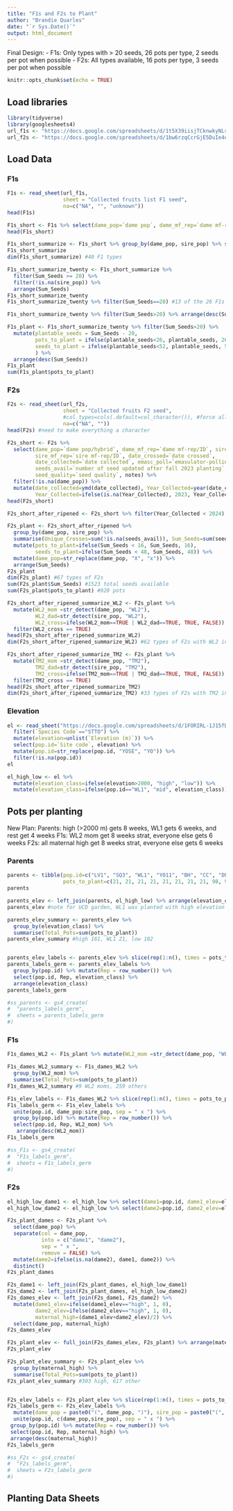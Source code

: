 ```yaml
---
title: "F1s and F2s to Plant"
author: "Brandie Quarles"
date: "`r Sys.Date()`"
output: html_document
---
```

Final Design:
-   F1s: Only types with > 20 seeds, 26 pots per type, 2 seeds per pot when possible
-   F2s: All types available, 16 pots per type, 3 seeds per pot when possible 

```r
knitr::opts_chunk$set(echo = TRUE)
```

## Load libraries
```r
library(tidyverse)
library(googlesheets4)
url_f1s <- "https://docs.google.com/spreadsheets/d/1t5X39iisjTCknwkyNLs8Q7bmiKYkmkWtPZbpj3Ce4N8/edit#gid=709784644"
url_f2s <- "https://docs.google.com/spreadsheets/d/1bw6rzqCcrGjE5DuIe4oxC_GMPKG66nHHNyT_iY5umBQ/edit#gid=729112464"
```

## Load Data

### F1s
```r
F1s <- read_sheet(url_f1s,
                  sheet = "Collected fruits list F1 seed",
                  na=c("NA", "", "unknown")) 
head(F1s)

F1s_short <- F1s %>% select(dame_pop=`dame pop`, dame_mf_rep=`dame mf-rep`, sire_pop=`sire pop`, sire_mf_rep=`sire mf-rep`, date_crossed=`date crossed`, date_collected=`date collected`, seeds_avail=`number of seed updated after fall 2023 planting`, seed_quality=`seed quality`, notes)
head(F1s_short)

F1s_short_summarize <- F1s_short %>% group_by(dame_pop, sire_pop) %>% summarise(Sum_Seeds=sum(seeds_avail))
F1s_short_summarize
dim(F1s_short_summarize) #40 F1 types

F1s_short_summarize_twenty <- F1s_short_summarize %>% 
  filter(Sum_Seeds >= 20) %>%
  filter(!is.na(sire_pop)) %>% 
  arrange(Sum_Seeds)
F1s_short_summarize_twenty
F1s_short_summarize_twenty %>% filter(Sum_Seeds==20) #13 of the 26 F1s with at least 20 seeds only have 20 seeds 

F1s_short_summarize_twenty %>% filter(Sum_Seeds>20) %>% arrange(desc(Sum_Seeds))

F1s_plant <- F1s_short_summarize_twenty %>% filter(Sum_Seeds>20) %>% 
  mutate(plantable_seeds = Sum_Seeds - 20,
         pots_to_plant = ifelse(plantable_seeds<26, plantable_seeds, 26),
         seeds_to_plant = ifelse(plantable_seeds<52, plantable_seeds, 52)
         ) %>% 
  arrange(desc(Sum_Seeds))
F1s_plant
sum(F1s_plant$pots_to_plant)
```

### F2s
```r
F2s <- read_sheet(url_f2s,
                  sheet = "Collected fruits F2 seed",
                  #col_types=cols(.default=col_character()), #force all columns to be character
                  na=c("NA", "")) 
head(F2s) #need to make everything a character 

F2s_short <- F2s %>% 
  select(dame_pop=`dame pop/hybrid`, dame_mf_rep=`dame mf-rep/ID`, sire_pop=`sire pop/hybrid`,
         sire_mf_rep=`sire mf-rep/ID`, date_crossed=`date crossed`, 
         date_collected=`date collected`, emasc_poll=`emasulator-pollinator`, 
         seeds_avail=`number of seed updated after fall 2023 planting`, 
         seed_quality=`seed quality`, notes) %>% 
  filter(!is.na(dame_pop)) %>% 
  mutate(date_collected=ymd(date_collected), Year_Collected=year(date_collected),
         Year_Collected=ifelse(is.na(Year_Collected), 2023, Year_Collected))
head(F2s_short)

F2s_short_after_ripened <- F2s_short %>% filter(Year_Collected < 2024)

F2s_plant <- F2s_short_after_ripened %>% 
  group_by(dame_pop, sire_pop) %>% 
  summarise(Unique_Crosses=sum(!is.na(seeds_avail)), Sum_Seeds=sum(seeds_avail)) %>% 
  mutate(pots_to_plant=ifelse(Sum_Seeds < 16, Sum_Seeds, 16),
         seeds_to_plant=ifelse(Sum_Seeds < 48, Sum_Seeds, 48)) %>% 
  mutate(dame_pop=str_replace(dame_pop, "X", "x")) %>% 
  arrange(Sum_Seeds) 
F2s_plant
dim(F2s_plant) #67 types of F2s
sum(F2s_plant$Sum_Seeds) #1523 total seeds available
sum(F2s_plant$pots_to_plant) #920 pots 

F2s_short_after_ripened_summarize_WL2 <- F2s_plant %>% 
  mutate(WL2_mom =str_detect(dame_pop, "WL2"), 
         WL2_dad=str_detect(sire_pop, "WL2"), 
         WL2_cross=ifelse(WL2_mom==TRUE | WL2_dad==TRUE, TRUE, FALSE)) %>% 
  filter(WL2_cross == TRUE)
head(F2s_short_after_ripened_summarize_WL2)
dim(F2s_short_after_ripened_summarize_WL2) #62 types of F2s with WL2 involved 

F2s_short_after_ripened_summarize_TM2 <- F2s_plant %>% 
  mutate(TM2_mom =str_detect(dame_pop, "TM2"), 
         TM2_dad=str_detect(sire_pop, "TM2"), 
         TM2_cross=ifelse(TM2_mom==TRUE | TM2_dad==TRUE, TRUE, FALSE)) %>% 
  filter(TM2_cross == TRUE)
head(F2s_short_after_ripened_summarize_TM2)
dim(F2s_short_after_ripened_summarize_TM2) #33 types of F2s with TM2 involved
```

### Elevation
```r
el <- read_sheet("https://docs.google.com/spreadsheets/d/1FORIRL-1J15fD5iPqVyv_EWbc6uhV83-NL8SsjJL0Hw/edit#gid=0") %>% 
  filter(`Species Code`=="STTO") %>%
  mutate(elevation=unlist(`Elevation (m)`)) %>%
  select(pop.id=`Site code`, elevation) %>%
  mutate(pop.id=str_replace(pop.id, "YOSE", "YO")) %>% 
  filter(!is.na(pop.id))
el

el_high_low <- el %>% 
  mutate(elevation_class=ifelse(elevation>2000, "high", "low")) %>% 
  mutate(elevation_class=ifelse(pop.id=="WL1", "mid", elevation_class))
```

## Pots per planting 
New Plan:
Parents: high (>2000 m) gets 8 weeks, WL1 gets 6 weeks, and rest get 4 weeks 
F1s: WL2 mom get 8 weeks strat, everyone else gets 6 weeks 
F2s: all maternal high get 8 weeks strat, everyone else gets 6 weeks 

### Parents
```r
parents <- tibble(pop.id=c("LV1", "SQ3", "WL1", "YO11", "BH", "CC", "DPR", "WV", "TM2", "WL2"), 
                  pots_to_plant=c(21, 21, 21, 21, 21, 21, 21, 21, 98, 98))
parents

parents_elev <- left_join(parents, el_high_low) %>% arrange(elevation_class)
parents_elev #note for UCD garden, WL1 was planted with high elevation pops 

parents_elev_summary <- parents_elev %>% 
  group_by(elevation_class) %>% 
  summarise(Total_Pots=sum(pots_to_plant))
parents_elev_summary #high 161, WL1 21, low 182


parents_elev_labels <- parents_elev %>% slice(rep(1:n(), times = pots_to_plant))
parents_labels_germ <- parents_elev_labels %>% 
  group_by(pop.id) %>% mutate(Rep = row_number()) %>% 
  select(pop.id, Rep, elevation_class) %>% 
  arrange(elevation_class)
parents_labels_germ

#ss_parents <- gs4_create(
#  "parents_labels_germ",
#  sheets = parents_labels_germ
#)
```

### F1s 
```r
F1s_dames_WL2 <- F1s_plant %>% mutate(WL2_mom =str_detect(dame_pop, "WL2")) %>% arrange(desc(WL2_mom))

F1s_dames_WL2_summary <- F1s_dames_WL2 %>% 
  group_by(WL2_mom) %>% 
  summarise(Total_Pots=sum(pots_to_plant))
F1s_dames_WL2_summary #9 WL2 moms, 259 others

F1s_elev_labels <- F1s_dames_WL2 %>% slice(rep(1:n(), times = pots_to_plant))
F1s_labels_germ <- F1s_elev_labels %>% 
  unite(pop.id, dame_pop:sire_pop, sep = " x ") %>% 
  group_by(pop.id) %>% mutate(Rep = row_number()) %>% 
  select(pop.id, Rep, WL2_mom) %>% 
   arrange(desc(WL2_mom))
F1s_labels_germ

#ss_F1s <- gs4_create(
#  "F1s_labels_germ",
#  sheets = F1s_labels_germ
#)
```

### F2s
```r
el_high_low_dame1 <- el_high_low %>% select(dame1=pop.id, dame1_elev=elevation_class)
el_high_low_dame2 <- el_high_low %>% select(dame2=pop.id, dame2_elev=elevation_class)

F2s_plant_dames <- F2s_plant %>% 
  select(dame_pop) %>% 
  separate(col = dame_pop,
           into = c("dame1", "dame2"),
           sep = " x ",
           remove = FALSE) %>% 
  mutate(dame2=ifelse(is.na(dame2), dame1, dame2)) %>% 
  distinct()
F2s_plant_dames

F2s_dame1 <- left_join(F2s_plant_dames, el_high_low_dame1)
F2s_dame2 <- left_join(F2s_plant_dames, el_high_low_dame2)
F2s_dames_elev <- left_join(F2s_dame1, F2s_dame2) %>% 
  mutate(dame1_elev=ifelse(dame1_elev=="high", 1, 0),
         dame2_elev=ifelse(dame2_elev=="high", 1, 0),
         maternal_high=(dame1_elev+dame2_elev)/2) %>% 
  select(dame_pop, maternal_high)
F2s_dames_elev

F2s_plant_elev <- full_join(F2s_dames_elev, F2s_plant) %>% arrange(maternal_high)
F2s_plant_elev

F2s_plant_elev_summary <- F2s_plant_elev %>% 
  group_by(maternal_high) %>% 
  summarise(Total_Pots=sum(pots_to_plant))
F2s_plant_elev_summary #303 high, 617 other 


F2s_elev_labels <- F2s_plant_elev %>% slice(rep(1:n(), times = pots_to_plant))
F2s_labels_germ <- F2s_elev_labels %>% 
  mutate(dame_pop = paste0("(", dame_pop, ")"), sire_pop = paste0("(", sire_pop, ")")) %>% 
  unite(pop.id, c(dame_pop,sire_pop), sep = " x ") %>% 
 group_by(pop.id) %>% mutate(Rep = row_number()) %>% 
 select(pop.id, Rep, maternal_high) %>% 
 arrange(desc(maternal_high))
F2s_labels_germ

#ss_F2s <- gs4_create(
#  "F2s_labels_germ",
#  sheets = F2s_labels_germ
#)
```


## Planting Data Sheets

